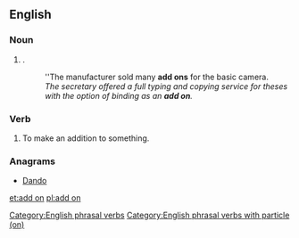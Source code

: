==English==

===Noun===
{{en-noun}}

# {{alternative form of|add-on}}.
#: ''The manufacturer sold many '''add ons''' for the basic camera.
#: ''The secretary offered a full typing and copying service for theses with the option of binding as an '''add on'''.''

===Verb===
{{en-verb|adds on|adding on|added on}}

# {{transitive}} To make an addition to something.

[[Category:English phrasal verbs]]
[[Category:English phrasal verbs with particle (on)]]

===Anagrams===
* [[Dando#English|Dando]]

[[et:add on]]
[[pl:add on]]